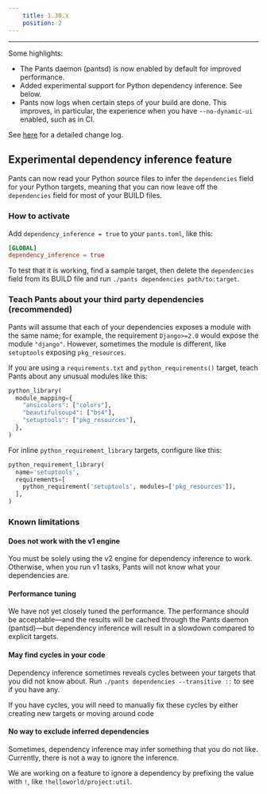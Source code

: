 ```yaml
---
    title: 1.30.x
    position: 2
---
```


---

Some highlights:

- The Pants daemon (pantsd) is now enabled by default for improved performance.
- Added experimental support for Python dependency inference. See below.
- Pants now logs when certain steps of your build are done. This improves, in particular, the experience when you have `--no-dynamic-ui` enabled, such as in CI.

See [here](https://github.com/pantsbuild/pants/blob/master/src/python/pants/notes/1.30.x.rst) for a detailed change log.

## Experimental dependency inference feature

Pants can now read your Python source files to infer the `dependencies` field for your Python targets, meaning that you can now leave off the `dependencies` field for most of your BUILD files.

### How to activate

Add `dependency_inference = true` to your `pants.toml`, like this:

```toml title="pants.toml"
[GLOBAL]
dependency_inference = true
```

To test that it is working, find a sample target, then delete the `dependencies` field from its BUILD file and run `./pants dependencies path/to:target`.

### Teach Pants about your third party dependencies (recommended)

Pants will assume that each of your dependencies exposes a module with the same name; for example, the requirement `Django>=2.0` would expose the module `"django"`. However, sometimes the module is different, like `setuptools` exposing `pkg_resources`.

If you are using a `requirements.txt` and `python_requirements()` target, teach Pants about any unusual modules like this:

```python title="3rdparty/BUILD"
python_library(
  module_mapping={
    "ansicolors": ["colors"],
    "beautifulsoup4": ["bs4"],
    "setuptools": ["pkg_resources"],
  },
)
```

For inline `python_requirement_library` targets, configure like this:

```python title="3rdparty/BUILD"
python_requirement_library(
  name='setuptools',
  requirements=[
    python_requirement('setuptools', modules=['pkg_resources']),
  ],
)
```

### Known limitations

#### Does not work with the v1 engine

You must be solely using the v2 engine for dependency inference to work. Otherwise, when you run v1 tasks, Pants will not know what your dependencies are.

#### Performance tuning

We have not yet closely tuned the performance. The performance should be acceptable—and the results will be cached through the Pants daemon (pantsd)—but dependency inference will result in a slowdown compared to explicit targets.

#### May find cycles in your code

Dependency inference sometimes reveals cycles between your targets that you did not know about. Run `./pants dependencies --transitive ::` to see if you have any.

If you have cycles, you will need to manually fix these cycles by either creating new targets or moving around code

#### No way to exclude inferred dependencies

Sometimes, dependency inference may infer something that you do not like. Currently, there is not a way to ignore the inference.

We are working on a feature to ignore a dependency by prefixing the value with `!`, like `!helloworld/project:util`.
